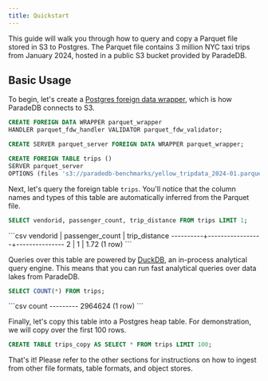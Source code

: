 ```yaml
---
title: Quickstart
---
```


This guide will walk you through how to query and copy a Parquet file stored in S3 to Postgres. The Parquet file
contains 3 million NYC taxi trips from January 2024, hosted in a public S3 bucket provided by ParadeDB.

## Basic Usage

To begin, let's create a [Postgres foreign data wrapper](https://wiki.postgresql.org/wiki/Foreign_data_wrappers), which is how ParadeDB connects to S3.

```sql
CREATE FOREIGN DATA WRAPPER parquet_wrapper
HANDLER parquet_fdw_handler VALIDATOR parquet_fdw_validator;

CREATE SERVER parquet_server FOREIGN DATA WRAPPER parquet_wrapper;

CREATE FOREIGN TABLE trips ()
SERVER parquet_server
OPTIONS (files 's3://paradedb-benchmarks/yellow_tripdata_2024-01.parquet');
```

Next, let's query the foreign table `trips`. You'll notice that the column names and types of this table are automatically
inferred from the Parquet file.

```sql
SELECT vendorid, passenger_count, trip_distance FROM trips LIMIT 1;
```

<Accordion title = "Expected Response">
```csv
 vendorid | passenger_count | trip_distance
----------+-----------------+---------------
        2 |               1 |          1.72
(1 row)
```
</Accordion>

Queries over this table are powered by [DuckDB](https://duckdb.org), an in-process analytical query engine.
This means that you can run fast analytical queries over data lakes from ParadeDB.

```sql
SELECT COUNT(*) FROM trips;
```

<Accordion title = "Expected Response">
```csv
  count
---------
 2964624
(1 row)
```
</Accordion>

Finally, let's copy this table into a Postgres heap table. For demonstration, we will
copy over the first 100 rows.

```sql
CREATE TABLE trips_copy AS SELECT * FROM trips LIMIT 100;
```

That's it! Please refer to the other sections for instructions on how to ingest from other file formats,
table formats, and object stores.
